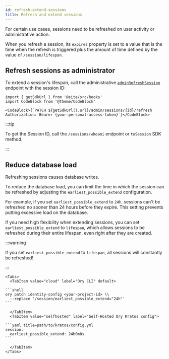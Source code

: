 ```yaml
---
id: refresh-extend-sessions
title: Refresh and extend sessions
---
```


For certain use cases, sessions need to be refreshed on user activity or administrative action.

When you refresh a session, its `expires` property is set to a value that is the time when the refresh is triggered plus the
amount of time defined by the value of `/session/lifespan`.

## Refresh sessions as administrator

To extend a session's lifespan, call the administrative
[`adminRefreshSession`](../../reference/api.mdx#operation/adminRefreshSession) endpoint with the session ID:

```mdx-code-block
import { getSdkUrl } from '@site/src/hooks'
import CodeBlock from '@theme/CodeBlock'

<CodeBlock>{`PATCH ${getSdkUrl().url}/admin/sessions/{id}/refresh
Authorization: Bearer {your-personal-access-token}`}</CodeBlock>
```

:::tip

To get the Session ID, call the `/sessions/whoami` endpoint or `toSession` SDK method.

:::

## Reduce database load

Refreshing sessions causes database writes.

To reduce the database load, you can limit the time in which the session can be refreshed by adjusting the
`earliest_possible_extend` configuration.

For example, if you set `earliest_possible_extend` to `24h`, sessions can't be refreshed no sooner than 24 hours before they expire. This
setting prevents putting excessive load on the database.

If you need high flexibility when extending sessions, you can set `earliest_possible_extend` to `lifespan`, which allows sessions
to be refreshed during their entire lifespan, even right after they are created.

:::warning

If you set `earliest_possible_extend` to `lifespan`, all sessions will constantly be refreshed!

:::

````mdx-code-block
<Tabs>
  <TabItem value="cloud" label="Ory CLI" default>

```shell
ory patch identity-config <your-project-id> \\
  --replace '/session/earliest_possible_extend="24h"'
```

  </TabItem>
  <TabItem value="selfhosted" label="Self-Hosted Ory Kratos config">

```yaml title=path/to/kratos/config.yml
session:
  earliest_possible_extend: 24h0m0s
```

  </TabItem>
</Tabs>
````
